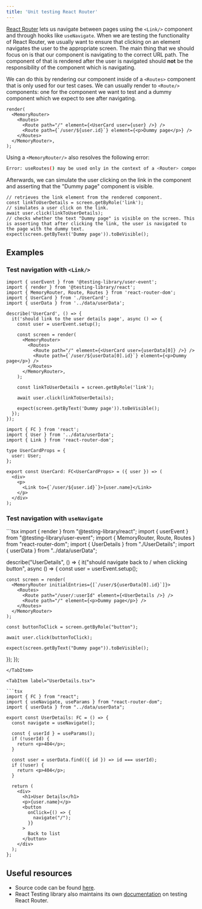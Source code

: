 ```yaml
---
title: 'Unit testing React Router'
---
```



[React Router](https://reactrouter.com/en/main) lets us navigate between pages using the `<Link/>` component and through
hooks like `useNavigate`. When we are testing the functionality of React Router, we usually want to ensure that
clicking on an element navigates the user to the appropriate screen. The main thing that we should focus on
is that our component is navigating to the correct URL path. The component of that is rendered after the user is navigated should
**not** be the responsibility of the component which is navigating.

We can do this by rendering our component inside of a `<Routes>` component that is only used for our test cases. We can usually render to `<Route/>`
components: one for the component we want to test and a dummy component which we expect to see after navigating.

```tsx
render(
  <MemoryRouter>
    <Routes>
      <Route path="/" element={<UserCard user={user} />} />
      <Route path={`/user/${user.id}`} element={<p>Dummy page</p>} />
    </Routes>
  </MemoryRouter>,
);
```

Using a `<MemoryRouter/>` also resolves the following error:

```sh
Error: useRoutes() may be used only in the context of a <Router> component.
```

Afterwards, we can simulate the user clicking on the link in the component and asserting that the "Dummy page" component is visible.

```tsx
// retrieves the link element from the rendered component.
const linkToUserDetails = screen.getByRole('link');
// simulates a user click on the link.
await user.click(linkToUserDetails);
// checks whether the text "Dummy page" is visible on the screen. This is asserting that after clicking the link, the user is navigated to the page with the dummy text.
expect(screen.getByText('Dummy page')).toBeVisible();
```

## Examples

### Test navigation with `<Link/>`

<Tabs>
<TabItem label="UserCard.test.tsx">

```tsx
import { userEvent } from '@testing-library/user-event';
import { render } from '@testing-library/react';
import { MemoryRouter, Route, Routes } from 'react-router-dom';
import { UserCard } from './UserCard';
import { userData } from '../data/userData';

describe('UserCard', () => {
  it('should link to the user details page', async () => {
    const user = userEvent.setup();

    const screen = render(
      <MemoryRouter>
        <Routes>
          <Route path="/" element={<UserCard user={userData[0]} />} />
          <Route path={`/user/${userData[0].id}`} element={<p>Dummy page</p>} />
        </Routes>
      </MemoryRouter>,
    );

    const linkToUserDetails = screen.getByRole('link');

    await user.click(linkToUserDetails);

    expect(screen.getByText('Dummy page')).toBeVisible();
  });
});
```

</TabItem>
<TabItem label="UserCard.tsx">

```tsx
import { FC } from 'react';
import { User } from '../data/userData';
import { Link } from 'react-router-dom';

type UserCardProps = {
  user: User;
};

export const UserCard: FC<UserCardProps> = ({ user }) => (
  <div>
    <p>
      <Link to={`/user/${user.id}`}>{user.name}</Link>
    </p>
  </div>
);
```

</TabItem>
</Tabs>

### Test navigation with `useNavigate`

<Tabs>

<TabItem label="UserDetails.test.tsx">
```tsx
import { render } from "@testing-library/react";
import { userEvent } from "@testing-library/user-event";
import { MemoryRouter, Route, Routes } from "react-router-dom";
import { UserDetails } from "./UserDetails";
import { userData } from "../data/userData";

describe("UserDetails", () => {
it("should navigate back to / when clicking button", async () => {
const user = userEvent.setup();

    const screen = render(
      <MemoryRouter initialEntries={[`/user/${userData[0].id}`]}>
        <Routes>
          <Route path="/user/:userId" element={<UserDetails />} />
          <Route path="/" element={<p>Dummy page</p>} />
        </Routes>
      </MemoryRouter>
    );

    const buttonToClick = screen.getByRole("button");

    await user.click(buttonToClick);

    expect(screen.getByText("Dummy page")).toBeVisible();

});
});

````
</TabItem>

<TabItem label="UserDetails.tsx">

```tsx
import { FC } from "react";
import { useNavigate, useParams } from "react-router-dom";
import { userData } from "../data/userData";

export const UserDetails: FC = () => {
  const navigate = useNavigate();

  const { userId } = useParams();
  if (!userId) {
    return <p>404</p>;
  }

  const user = userData.find(({ id }) => id === userId);
  if (!user) {
    return <p>404</p>;
  }

  return (
    <div>
      <h1>User Details</h1>
      <p>{user.name}</p>
      <button
        onClick={() => {
          navigate("/");
        }}
      >
        Back to list
      </button>
    </div>
  );
};
````

</TabItem>
</Tabs>

## Useful resources

- Source code can be found [here](https://github.com/phillip-le/vite-react-playground).
- React Testing library also maintains its own [documentation](https://testing-library.com/docs/example-react-router/) on testing React Router.
